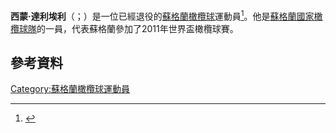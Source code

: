 {{expand|time=2015-11-23T12:55:02+00:00}}
'''西蒙·達利埃利'''（{{lang-en|Simon Danielli}}；{{bd|1979年|9月8日}}）是一位已經退役的[[蘇格蘭|蘇格蘭]][[橄欖球|橄欖球]]運動員<ref>{{Cite web |url=http://www.scotlandrugbyteam.org/content/view/158/86/ |title=Scotland profile |accessdate=2015-11-23 |archive-date=2009-02-02 |archive-url=https://web.archive.org/web/20090202161850/http://www.scotlandrugbyteam.org/content/view/158/86/ |dead-url=no }}</ref>。他是[[蘇格蘭國家橄欖球隊|蘇格蘭國家橄欖球隊]]的一員，代表蘇格蘭參加了2011年世界盃橄欖球賽。
==參考資料==
{{Reflist}}
[[Category:蘇格蘭橄欖球運動員|Category:蘇格蘭橄欖球運動員]]
